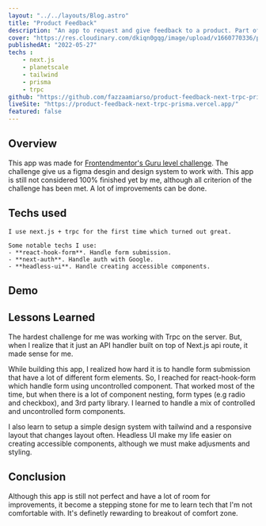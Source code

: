 ```yaml
---
layout: "../../layouts/Blog.astro"
title: "Product Feedback"
description: "An app to request and give feedback to a product. Part of Frontendmentor.io Guru challenge"
cover: "https://res.cloudinary.com/dkiqn0gqg/image/upload/v1660770336/product-feedback-frontendmentor.png"
publishedAt: "2022-05-27"
techs : 
    - next.js
    - planetscale
    - tailwind
    - prisma
    - trpc
github: "https://github.com/fazzaamiarso/product-feedback-next-trpc-prisma"
liveSite: "https://product-feedback-next-trpc-prisma.vercel.app/"
featured: false
---
```


## Overview
This app was made for [Frontendmentor's Guru level challenge](https://www.frontendmentor.io/challenges/product-feedback-app-wbvUYqjR6/hub/product-feedback-app-1FrgsEUQci). The challenge give us a figma desgin and 
design system to work with. This app is still not considered 100% finished yet by me, although all criterion of the challenge has been met. A lot of improvements 
can be done.

## Techs used
    I use next.js + trpc for the first time which turned out great.

    Some notable techs I use:
    - **react-hook-form**. Handle form submission.
    - **next-auth**. Handle auth with Google.
    - **headless-ui**. Handle creating accessible components.

## Demo
<YoutubeEmbed id="AFLs6YS4LGs" title="Product Feedback Demo"/>

## Lessons Learned
The hardest challenge for me was working with Trpc on the server. But, when I realize that it just an API handler built on 
top of Next.js api route, it made sense for me. 

While building this app, I realized how hard it is to handle form submission that have a lot of different form elements. 
So, I reached for react-hook-form which handle form using uncontrolled component. That worked most of the time, but when 
there is a lot of component nesting, form types (e.g radio and checkbox), and 3rd party library. I learned to handle a mix of 
controlled and uncontrolled form components.

I also learn to setup a simple design system with tailwind and a responsive layout that changes layout often. Headless UI 
make my life easier on creating accessible components, although we must make adjusments and styling.

## Conclusion 
Although this app is still not perfect and have a lot of room for improvements, it become a stepping stone for me to learn
tech that I'm not comfortable with. It's definetly rewarding to breakout of comfort zone.
